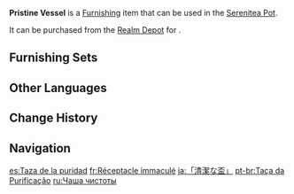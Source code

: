 {{Furnishing Infobox
|id             = 372337
|image          = Item Pristine Vessel.png
|category       = Landform
|subcategory    = Tree
|quality        = 3
|adeptal_energy = 20
|load           = 50
|reduced_load   = 50
|description    = A lush and demure plant with brightly colored flowers. The color of their petals is a sign: these plants are very sensitive and won't bloom if the soil contains even trace amounts of harmful substances. Therefore, the root range of this plant is an indicator of an area of soil that can support the healthy growth of most plants.
|source1        = [[Realm Depot]]
}}
'''Pristine Vessel''' is a [[Furnishing]] item that can be used in the [[Serenitea Pot]].

It can be purchased from the [[Realm Depot]] for {{Item|Realm Currency|30|x=80}}.

==Furnishing Sets==
{{Craft Usage|type=Furnishing Set}}

==Other Languages==
{{Other Languages
|default_hidden = 1
|en      = Pristine Vessel
|zhs     = 「洁净的杯盏」
|zhs_rm  = "Jiéjìng de Bēi Zhǎn"
|zht     = 「潔淨的杯盞」
|zht_rm  = "Jiéjìng de Bēi Zhǎn"
|ja      = 「清潔な盃」
|ja_rm   = "Seiketsu-na Hai"{{Assumed}}
|ko      = 「정결한 꽃잔」
|es      = Taza de la puridad
|fr      = Réceptacle immaculé
|ru      = Чаша чистоты
|th      = "แก้วอันบริสุทธิ์"
|th_rm   = 
|vi      = Vùng Đất Tinh Khiết
|de      = „Unverfälschter Kelch“
|id      = Wadah Murni
|pt      = Taça da Purificação
|tr      = El Değmemiş Kupa
|it      = Contenitore immacolato
}}

==Change History==
{{Change History|3.2}}

==Navigation==
{{Furnishing Navbox|exterior}}

[[es:Taza de la puridad]]
[[fr:Réceptacle immaculé]]
[[ja:「清潔な盃」]]
[[pt-br:Taça da Purificação]]
[[ru:Чаша чистоты]]
